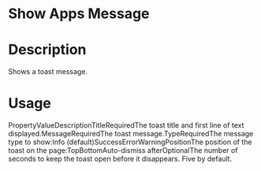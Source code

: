 ﻿# Show Apps Message

# Description

Shows a toast message.

# Usage

PropertyValueDescriptionTitleRequiredThe toast title and first line of text displayed.MessageRequiredThe toast message.TypeRequiredThe message type to show:Info (default)SuccessErrorWarningPositionThe position of the toast on the page:TopBottomAuto-dismiss afterOptionalThe number of seconds to keep the toast open before it disappears. Five by default.
